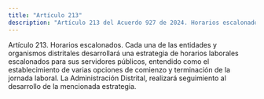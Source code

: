 ```yaml
---
title: "Artículo 213"
description: "Artículo 213 del Acuerdo 927 de 2024. Horarios escalonados."
---
```


Artículo 213. Horarios escalonados. Cada una de las entidades y organismos distritales desarrollará una estrategia de horarios laborales escalonados para sus servidores públicos, entendido como el establecimiento de varias opciones de comienzo y terminación de la jornada laboral. La Administración Distrital, realizará seguimiento al desarrollo de la mencionada estrategia.